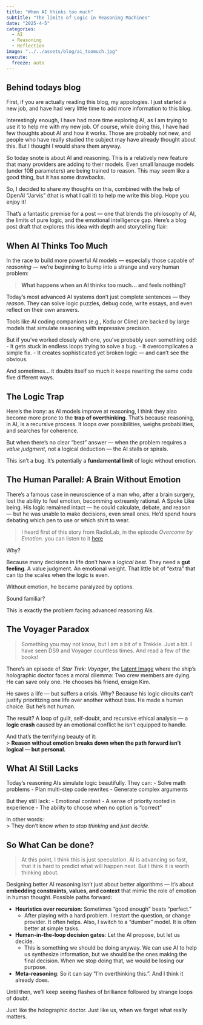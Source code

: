 ```yaml
---
title: "When AI thinks too much"
subtitle: "The limits of Logic in Reasoning Machines"
date: "2025-4-5"
categories: 
  - AI 
  - Reasoning
  - Reflection
image: "../../assets/blog/ai_toomuch.jpg"
execute: 
  freeze: auto
---
```


## Behind todays blog

First, if you are actually reading this blog, my appologies. I just started a new job, and have had very little time to add more information to this blog. 

Interestingly enough, I have had more time exploring AI, as I am trying to use it to help me with my new job. Of course, while doing this, I have had few thoughts about AI and how it works. Those are probably not new, and people who have really studied the subject may have already thought about this. But I thought I would share them anyway.

So today snote is about AI and reasoning. This is a relatively new feature that many providers are adding to their models. Even small lanauge models (under 10B parameters) are being trained to reason. This may seem like a good thing, but it has some drawbacks. 

So, I decided to share my thoughts on this, combined with the help of OpenAI "Jarvis" (that is what I call it) to help me write this blog. Hope you enjoy it!

That’s a fantastic premise for a post — one that blends the philosophy of AI, the limits of pure logic, and the emotional intelligence gap. Here's a blog post draft that explores this idea with depth and storytelling flair:


## When AI Thinks Too Much

In the race to build more powerful AI models — especially those capable of *reasoning* — we’re beginning to bump into a strange and very human problem:

> **What happens when an AI thinks too much… and feels nothing?**

Today’s most advanced AI systems don’t just complete sentences — they *reason*. They can solve logic puzzles, debug code, write essays, and even reflect on their own answers.

Tools like AI coding companions (e.g., Kodu or Cline) are backed by large models that simulate reasoning with impressive precision.

But if you’ve worked closely with one, you’ve probably seen something odd:
- It gets stuck in endless loops trying to solve a bug.
- It overcomplicates a simple fix.
- It creates sophisticated yet broken logic — and can’t see the obvious.

And sometimes… it doubts itself so much it keeps rewriting the same code five different ways.

## The Logic Trap

Here’s the irony: as AI models improve at reasoning, I think they also become more prone to the **trap of overthinking**. That’s because reasoning, in AI, is a recursive process. It loops over possibilities, weighs probabilities, and searches for coherence.

But when there’s no clear “best” answer — when the problem requires a *value judgment*, not a logical deduction — the AI stalls or spirals.

This isn’t a bug. It’s potentially a **fundamental limit** of logic without emotion.

## **The Human Parallel: A Brain Without Emotion**

There’s a famous case in neuroscience of a man who, after a brain surgery, lost the ability to feel emotion, becomming extreamly rational. A Spoke Like being. His logic remained intact — he could calculate, debate, and reason — but he was unable to make decisions, even small ones. He’d spend hours debating which pen to use or which shirt to wear. 

> I heard first of this story from RadioLab, in the episode *Overcome by Emotion*. you can listen to it [here](https://radiolab.org/podcast/91642-overcome-by-emotion)

Why?

Because many decisions in life don’t have a *logical best*. They need a **gut feeling**. A value judgment. An emotional weight. That little bit of "extra" that can tip the scales when the logic is even.

Without emotion, he became paralyzed by options.

Sound familiar?

This is exactly the problem facing advanced reasoning AIs.

## The Voyager Paradox

> Something you may not know, but I am a bit of a Trekkie. Just a bit. I have seen DS9 and Voyager countless times. And read a few of the books!

There’s an episode of *Star Trek: Voyager*, the [Latent Image](https://memory-alpha.fandom.com/wiki/Latent_Image_(episode)) where the ship’s holographic doctor faces a moral dilemma: Two crew members are dying. He can save only one. He chooses his friend, ensign Kim.

He saves a life — but suffers a crisis. Why? Because his logic circuits can’t justify prioritizing one life over another without bias. He made a human choice. But he’s not human.

The result? A loop of guilt, self-doubt, and recursive ethical analysis — a **logic crash** caused by an emotional conflict he isn’t equipped to handle.

And that’s the terrifying beauty of it:  
> **Reason without emotion breaks down when the path forward isn’t logical — but personal.**


## What AI Still Lacks

Today’s reasoning AIs simulate logic beautifully. They can:
- Solve math problems
- Plan multi-step code rewrites
- Generate complex arguments

But they still lack:
- Emotional context
- A sense of priority rooted in experience
- The ability to choose when no option is “correct”

In other words:  
> They don’t know *when to stop thinking* and *just decide.*


## So What Can be done?

> At this point, I think this is just speculation. AI is advancing so fast, that it is hard to predict what will happen next. But I think it is worth thinking about.

Designing better AI reasoning isn’t just about better algorithms — it’s about **embedding constraints, values, and context** that mimic the role of emotion in human thought. Possible paths forward:

- **Heuristics over recursion**: Sometimes “good enough” beats “perfect.”
    - After playing with a hard problem. I restart the question, or change provider. It often helps. Also, I switch to a "dumber" model. It is often better at simple tasks.
- **Human-in-the-loop decision gates**: Let the AI propose, but let us decide.
    - This is something we should be doing anyway. We can use AI to help us synthesize information, but we should be the ones making the final decision. When we stop doing that, we would be losing our purpose.
- **Meta-reasoning**: So it can say “I’m overthinking this.”. And I think it already does.

Until then, we’ll keep seeing flashes of brilliance followed by strange loops of doubt.

Just like the holographic doctor. Just like us, when we forget what really matters.

